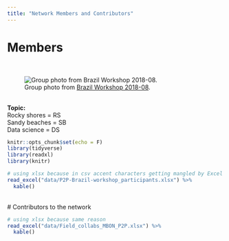 ```yaml
---
title: "Network Members and Contributors"
---
```


# Members
<br>

![Group photo from [Brazil Workshop 2018-08](https://marinebon.github.io/p2p-brazil-workshop/).](images/P2P_group%20CebiMar_sm.JPG)

<br>
**Topic:** <br>
Rocky shores = RS <br>
Sandy beaches = SB <br>
Data science = DS <br>

```r
knitr::opts_chunk$set(echo = F)
library(tidyverse)
library(readxl)
library(knitr)
```

```r
# using xlsx because in csv accent characters getting mangled by Excel
read_excel("data/P2P-Brazil-workshop_participants.xlsx") %>%
  kable()
```
<br>
# Contributors to the network 
<br>
```r
# using xlsx because same reason
read_excel("data/Field_collabs_MBON_P2P.xlsx") %>%
  kable()
```

